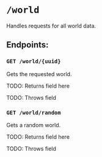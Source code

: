 
# `/world`
Handles requests for all world data.

## Endpoints:
### <EndpointTitle>`GET /world/{uuid}`</EndpointTitle>
Gets the requested world.

TODO: Returns field here

TODO: Throws field
### <EndpointTitle>`GET /world/random`</EndpointTitle>
Gets a random world.

TODO: Returns field here

TODO: Throws field